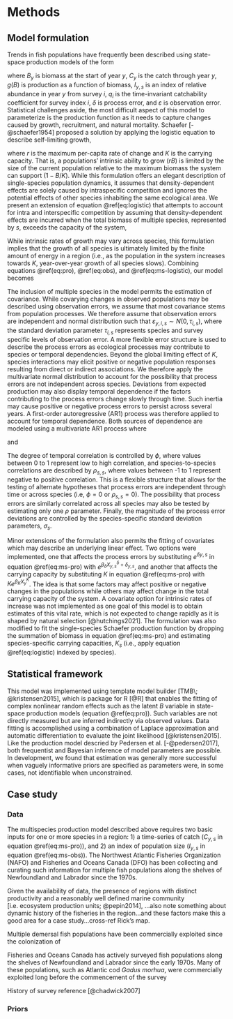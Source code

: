 # Methods {-}

## Model formulation {-}

Trends in fish populations have frequently been described using state-space production models of the form

\begin{align}
B_y =& \left ( B_{y-1} + g(B_{y - 1}) - C_{y - 1} \right ) e^{\delta_y} & (\#eq:pro) \\
\\
I_{y, i} =& q_i B_y e^{\varepsilon_{y, i}} & (\#eq:obs)
\end{align}

where $B_y$ is biomass at the start of year $y$, $C_y$ is the catch through year $y$, $g(B)$ is production as a function of biomass, $I_{y,s}$ is an index of relative abundance in year $y$ from survey $i$, $q_i$ is the time-invariant catchability coefficient for survey index $i$, $\delta$ is process error, and $\varepsilon$ is observation error. Statistical challenges aside, the most difficult aspect of this model to parameterize is the production function as it needs to capture changes caused by growth, recruitment, and natural mortality. Schaefer [-@schaefer1954] proposed a solution by applying the logistic equation to describe self-limiting growth, 

\begin{align}
g(B) = rB \left( 1 - \frac{B}{K} \right), & (\#eq:logistic)
\end{align}

where $r$ is the maximum per-capita rate of change and $K$ is the carrying capacity. That is, a populations' intrinsic ability to grow ($rB$) is limited by the size of the current population relative to the maximum biomass the system can support ($1 - B/K$). While this formulation offers an elegant description of single-species population dynamics, it assumes that density-dependent effects are solely caused by intraspecific competition and ignores the potential effects of other species inhabiting the same ecological area. We present an extension of equation \@ref(eq:logistic) that attempts to account for intra and interspecific competition by assuming that density-dependent effects are incurred when the total biomass of multiple species, represented by $s$, exceeds the capacity of the system, 

\begin{align}
g(B_s) = r_s B_s \left (1 - \frac{\sum_{s} B_s}{K} \right ). & (\#eq:ms-logistic)
\end{align}

While intrinsic rates of growth may vary across species, this formulation implies that the growth of all species is ultimately limited by the finite amount of energy in a region (i.e., as the population in the system increases towards $K$, year-over-year growth of all species slows). Combining equations \@ref(eq:pro), \@ref(eq:obs), and \@ref(eq:ms-logistic), our model becomes

\begin{align}
B_{y, s} =& \left ( B_{y-1, s} + r_s B_{y-1, s} \left (1 - \frac{\sum_{s} B_{y-1, s}}{K} \right ) - C_{y - 1, s} \right ) e^{\delta_{y, s}} & (\#eq:ms-pro) \\
\\
I_{y, i, s} =& q_{i, s} B_{y, s} e^{\varepsilon_{y, i, s}}. & (\#eq:ms-obs)
\end{align}

The inclusion of multiple species in the model permits the estimation of covariance. While covarying changes in observed populations may be described using observation errors, we assume that most covariance stems from population processes. We therefore assume that observation errors are independent and normal distribution such that $\varepsilon_{y, i, s} \sim N(0, \tau_{i, s})$, where the standard deviation parameter $\tau_{i, s}$ represents species and survey specific levels of observation error. A more flexible error structure is used to describe the process errors as ecological processes may contribute to species or temporal dependencies. Beyond the global limiting effect of $K$, species interactions may elicit positive or negative population responses resulting from direct or indirect associations. We therefore apply the multivariate normal distribution to account for the possibility that process errors are not independent across species. Deviations from expected production may also display temporal dependence if the factors contributing to the process errors change slowly through time. Such inertia may cause positive or negative process errors to persist across several years. A first-order autoregressive (AR1) process was therefore applied to account for temporal dependence. Both sources of dependence are modeled using a multivariate AR1 process where

\begin{align}
\delta_{0, s} \sim& N(0, \Sigma_s) & \\
\delta_{1, s} =& \phi \delta_{0} + \sigma_s \varepsilon_{1}, \quad \varepsilon_{1} \sim N(0, \Sigma_s)  & (\#eq:ar1) \\
\delta_{y, s} =& \phi \delta_{y - 1} + \sigma_s \varepsilon_{y}, \quad \varepsilon_{y} \sim N(0, \Sigma_s) & 
\end{align}

and

\begin{align}
\Sigma_s = \begin{bmatrix}
\sigma^2_{1} &  \sigma_{1} \sigma_{2} \rho_{1,2}  & \dots &  \sigma_{1} \sigma_{s} \rho_{1,s} & \\
\sigma_{2} \sigma_{1} \rho_{2,1}       & \sigma^2_{2}     & \dots & \sigma_{2} \sigma_{s} \rho_{2,s}  & \\
\vdots & \vdots &  \ddots     &  \vdots & \\
\sigma_{s} \sigma_{1} \rho_{s,1} & \sigma_{s} \sigma_{2} \rho_{s,2} & \dots  &  \sigma^2_{s} &
\end{bmatrix}. & (\#eq:sigma)
\end{align}

The degree of temporal correlation is controlled by $\phi$, where values between 0 to 1 represent low to high correlation, and species-to-species correlations are described by $\rho_{s, s}$, where values between -1 to 1 represent negative to positive correlation. This is a flexible structure that allows for the testing of alternate hypotheses that process errors are independent through time or across species (i.e, $\phi = 0$ or $\rho_{s, s} = 0$). The possibility that process errors are similarly correlated across all species may also be tested by estimating only one $\rho$ parameter. Finally, the magnitude of the process error deviations are controlled by the species-specific standard deviation parameters, $\sigma_s$.

Minor extensions of the formulation also permits the fitting of covariates which may describe an underlying linear effect. Two options were implemented, one that affects the process errors by substituting $e^{\delta{y,s}}$ in equation \@ref(eq:ms-pro) with $e^{\beta_{\delta} X^{\delta}_{y,s} + \delta_{y, s}}$, and another that affects the carrying capacity by substituting $K$ in equation \@ref(eq:ms-pro) with $K e^{\beta_K X^K_{y}}$. The idea is that some factors may affect positive or negative changes in the populations while others may affect change in the total carrying capacity of the system. A covariate option for intrinsic rates of increase was not implemented as one goal of this model is to obtain estimates of this vital rate, which is not expected to change rapidly as it is shaped by natural selection [@hutchings2021]. The formulation was also modified to fit the single-species Schaefer production function by dropping the summation of biomass in equation \@ref(eq:ms-pro) and estimating species-specific carrying capacities, $K_s$ (i.e., apply equation \@ref(eq:logistic) indexed by species).

## Statistical framework {-}

This model was implemented using template model builder [TMB\; @kristensen2015], which is package for R [@R] that enables the fitting of complex nonlinear random effects such as the latent $B$ variable in state-space production models (equation \@ref(eq:pro)). Such variables are not directly measured but are inferred indirectly via observed values. Data fitting is accomplished using a combination of Laplace approximation and automatic differentiation to evaluate the joint likelihood [@kristensen2015]. Like the production model descried by Pedersen et al. [-@pedersen2017], both frequentist and Bayesian inference of model parameters are possible. In development, we found that estimation was generally more successful when vaguely informative priors are specified as parameters were, in some cases, not identifiable when unconstrained.

## Case study {-}

### Data {-}

The multispecies production model described above requires two basic inputs for one or more species in a region: 1) a time-series of catch ($C_{y,s}$ in equation \@ref(eq:ms-pro)), and 2) an index of population size ($I_{y,s}$ in equation \@ref(eq:ms-obs)). The Northwest Atlantic Fisheries Organization (NAFO) and Fisheries and Oceans Canada (DFO) has been collecting and curating such information for multiple fish populations along the shelves of Newfoundland and Labrador since the 1970s. 

Given the availability of data, the presence of regions with distinct productivity and a reasonably well defined marine community [i.e. ecosystem production units; @pepin2014], ...also note something about dynamic history of the fisheries in the region...and these factors make this a good area for a case study...cross-ref Rick's map.


Multiple demersal fish populations have been commercially exploited since the colonization of 

Fisheries and Oceans Canada has actively surveyed fish populations along the shelves of Newfoundland and Labrador since the early 1970s. Many of these populations, such as Atlantic cod *Gadus morhua*, were commercially exploited long before the commencement of the survey

History of survey reference [@chadwick2007]

### Priors {-}



<!-- Here I present initial results from of a Shaffer surplus production model which has been modified to fit to multiple species: -->

<!-- $$B_{t, s} = \left (B_{t-1, s} + r_s B_{t-1, s} \left (1 - \left[ \frac{\sum_{s} B_{t-1, s}}{K} \right ] \right ) - L_{t-1, s} \right ) e^ {\beta X_t + {\delta_{t,s}}}$$ where -->

<!-- $$ \delta_{t,s} \sim N(0, \Sigma_s)$$ and -->

<!-- $$ \Sigma_s = \begin{bmatrix} -->
<!-- \sigma^2_{\delta~1} &  \sigma_{\delta~1} \sigma_{\delta~2} \rho_{1,2}  & \dots &  \sigma_{\delta~1} \sigma_{\delta~s} \rho_{1,s} & \\  -->
<!-- \sigma_{\delta~2} \sigma_{\delta~1} \rho_{2,1}       & \sigma^2_{\delta~2}     & \dots & \sigma_{\delta~2} \sigma_{\delta~s} \rho_{2,s}  & \\  -->
<!-- \vdots & \vdots &  \ddots     &  \vdots & \\  -->
<!-- \sigma_{\delta~s} \sigma_{\delta~1} \rho_{s,1} & \sigma_{\delta~s} \sigma_{\delta~2} \rho_{s,2} & \dots  &  \sigma^2_{\delta~s} &  -->
<!-- \end{bmatrix} $$ -->

<!-- The key difference here from a standard surplus production model is that biomass is indexed by species, $s$, and the ratio of biomass over carrying capacity is based on the total biomass of the species included in the model. Note that intrinsic growth rates, $r_s$, are species specific while only one carrying capacity $K$ parameter is estimated. Therefore, as the population in the system increases towards $K$, year-over-year growth of all species slows. The concept is that the species included in the model are limited by the finite amount of energy in the system. Another difference is the way the process error is modeled. Because multiple species are included, covariance between the species can be estimated. Here I model process error using the multivariate normal distribution and estimate standard deviation parameters ($\sigma^2_{\delta ~ s}$) for each species as well as the correlation in the errors across species ($\rho_{s,s}$). If these species are affected by similar drivers, then correlations will be positive. Alternatively, negative correlations may occur if there is competition or predator-prey interactions between two species. Finally, the formulation allows the fitting of covariates that may describe an underlying linear effect ($\beta X$). -->

<!-- The observation portion of this state-space model is -->

<!-- $$I_{t,s,g} = q_{s,g} ~ B_{t,s} ~ e^{\nu}$$ where -->

<!-- $$\nu \sim N(0, \sigma^2_{\nu ~ s,g})$$ Here $g$ represents survey grouping (e.g. season, gear). This allows for the catachability and variability of surveys to be species and survey specific. This model was constructed using Template Model Builder. -->

<!-- ### Data and priors -->

<!-- As a first-cut exploration, I apply this model to several groundfish species on the Grand Bank (3LNO): Yellowtail, Witch, Cod, Plaice, Skate, Hake, Haddock, Redfish. Landings data were obtained from the STATLANT21A database maintained by NAFO (<https://www.nafo.int/Data/STATLANT>). Survey indices are from Canadian spring and fall multispecies surveys. Three gear changes have occurred throughout the survey time-series, from Yankee, Engel and Campelen gear. Coverage of the Grand Bank has been inconsistent and, as such, the data has been restricted to years where 90% of the core area (strata that have been sampled for more than 20 years) has been covered by the survey. Separate catchabilities are estimated by season and gear type. -->

<!-- The same prior (mean = -1, sd = 1) was used on $log(r)$, $log(\sigma^2_{\delta ~ s})$, $log(q_{s,g})$ and $log(\sigma^2_{\nu ~ s,g})$, which corresponds to 95% interval of 0.05 and 2.61. These general priors stabilized convergence by penalizing large deviations into unrealistic parameter space \[i.e. growth ($r$), catchability ($q$) and variance ($\sigma^2$) parameters are not expected to move far outside the 0.05 - 2.61 range\]. -->

<!-- ### Model selection -->

<!-- A range of models have been tested and compared: -->

<!-- 1.  null: assumes no correlation across species and no covariate effects. -->
<!-- 2.  one: assumes one common correlation parameters across species and no covariate effects -->
<!-- 3.  cil: assumes no correlation across species but adds core cold intermediate layer (CIL) temperature as a covariate -->
<!-- 4.  cei: assumes no correlation across species but adds composite environmental index (CEI) as a covariate -->
<!-- 5.  cil_one: assumes one correlation parameter and adds core CIL temperature as a covariate -->
<!-- 6.  cei_one: assumes one correlation parameter and adds CEI as a covariate -->

<!-- Models are compared using marginal AIC -->

<!-- $$mAIC =  2k + 2log(\hat{L}),$$ -->

<!-- where $k$ is the number of fixed parameters and $log(\hat{L})$ is the negative log likelihood, and leave-one-out cross-validation score -->

<!-- $$LOOCV = \frac{1}{n} \sum_{i-1}^{n} \left (  log(I_i) - log(\hat{I}_i) \right ) ^ 2$$ LOOCV is the mean squared error of the log estimates of the survey indices $\hat{I}$, under consecutive model runs where each observation $i$ was left out. For both metrics, lower values indicate models with greater predictive ability. -->
